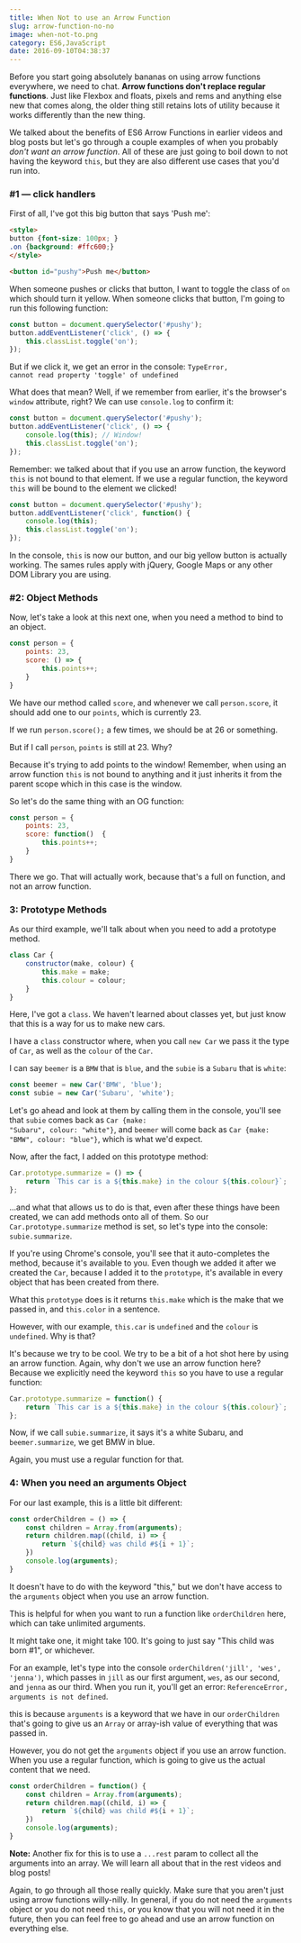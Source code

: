 ```yaml
---
title: When Not to use an Arrow Function
slug: arrow-function-no-no
image: when-not-to.png
category: ES6,JavaScript
date: 2016-09-10T04:38:37
---
```


Before you start going absolutely bananas on using arrow functions everywhere, we need to chat. <strong>Arrow functions don't replace regular functions</strong>. Just like Flexbox and floats, pixels and rems and anything else new that comes along, the older thing still retains lots of utility because it works differently than the new thing.

We talked about the benefits of ES6 Arrow Functions in earlier videos and blog posts but let's go through a couple examples of when you probably <em>don't want an arrow function</em>. All of these are just going to boil down to not having the keyword <code>this</code>, but they are also different use cases that you'd run into.

<h3>#1 — click handlers</h3>

First of all, I've got this big button that says 'Push me':


```html
<style>
button {font-size: 100px; }
.on {background: #ffc600;}
</style>

<button id="pushy">Push me</button>

```

When someone pushes or clicks that button, I want to toggle the class of <code>on</code> which should turn it yellow. When someone clicks that button, I'm going to run this following function:


```js
const button = document.querySelector('#pushy');
button.addEventListener('click', () => {
    this.classList.toggle('on');
});

```

But if we click it, we get an error in the console: <code>TypeError, cannot read property 'toggle' of undefined</code>

What does that mean? Well, if we remember from earlier, it's the browser's <code>window</code> attribute, right? We can use <code>console.log</code> to confirm it:


```js
const button = document.querySelector('#pushy');
button.addEventListener('click', () => {
    console.log(this); // Window!
    this.classList.toggle('on');
});

```

Remember: we talked about that if you use an arrow function, the keyword <code>this</code> is not bound to that element. If we use a regular function, the keyword <code>this</code> will be bound to the element we clicked!


```js
const button = document.querySelector('#pushy');
button.addEventListener('click', function() {
    console.log(this);
    this.classList.toggle('on');
});

```

In the console, <code>this</code> is now our button, and our big yellow button is actually working. The sames rules apply with jQuery, Google Maps or any other DOM Library you are using.

<h3>#2: Object Methods</h3>

Now, let's take a look at this next one, when you need a method to bind to an object.


```js
const person = {
    points: 23,
    score: () => {
        this.points++;
    }
}

```

We have our method called <code>score</code>, and whenever we call <code>person.score</code>, it should add one to our <code>points</code>, which is currently 23.

If we run <code>person.score();</code> a few times, we should be at 26 or something.

But if I call <code>person</code>, <code>points</code> is still at 23. Why?

Because it's trying to add points to the window! Remember, when using an arrow function <code>this</code> is not bound to anything and it just inherits it from the parent scope which in this case is the window.

So let's do the same thing with an OG function:


```js
const person = {
    points: 23,
    score: function()  {
        this.points++;
    }
}

```

There we go. That will actually work, because that's a full on function, and not an arrow function.

<h3>3: Prototype Methods</h3>

As our third example, we'll talk about when you need to add a prototype method.


```js
class Car {
    constructor(make, colour) {
        this.make = make;
        this.colour = colour;
    }
}

```

Here, I've got a <code>class</code>. We haven't learned about classes yet, but just know that this is a way for us to make new cars.

I have a <code>class</code> constructor where, when you call <code>new Car</code> we pass it the type of <code>Car</code>, as well as the <code>colour</code> of the <code>Car</code>.

I can say <code>beemer</code> is a <code>BMW</code> that is <code>blue</code>, and the <code>subie</code> is a <code>Subaru</code> that is <code>white</code>:


```js
const beemer = new Car('BMW', 'blue');
const subie = new Car('Subaru', 'white');

```

Let's go ahead and look at them by calling them in the console, you'll see that <code>subie</code> comes back as <code>Car {make: "Subaru", colour: "white"}</code>, and <code>beemer</code> will come back as <code>Car {make: "BMW", colour: "blue"}</code>, which is what we'd expect.

Now, after the fact, I added on this prototype method:


```js
Car.prototype.summarize = () => {
    return `This car is a ${this.make} in the colour ${this.colour}`;  
};

```

...and what that allows us to do is that, even after these things have been created, we can add methods onto all of them. So our <code>Car.prototype.summarize</code> method is set, so let's type into the console: <code>subie.summarize</code>.

If you're using Chrome's console, you'll see that it auto-completes the method, because it's available to you. Even though we added it after we created the <code>Car</code>, because I added it to the <code>prototype</code>, it's available in every object that has been created from there.

What this <code>prototype</code> does is it returns <code>this.make</code> which is the make that we passed in, and <code>this.color</code> in a sentence.

However, with our example, <code>this.car</code> is <code>undefined</code> and the <code>colour</code> is <code>undefined</code>. Why is that?

It's because we try to be cool. We try to be a bit of a hot shot here by using an arrow function. Again, why don't we use an arrow function here? Because we explicitly need the keyword <code>this</code> so you have to use a regular function:


```js
Car.prototype.summarize = function() {
    return `This car is a ${this.make} in the colour ${this.colour}`;  
};

```

Now, if we call <code>subie.summarize</code>, it says it's a white Subaru, and <code>beemer.summarize</code>, we get BMW in blue.

Again, you must use a regular function for that.

<h3>4: When you need an arguments Object</h3>

For our last example, this is a little bit different:


```js
const orderChildren = () => {
    const children = Array.from(arguments);
    return children.map((child, i) => {
        return `${child} was child #${i + 1}`;
    })
    console.log(arguments);
}

```

It doesn't have to do with the keyword "this," but we don't have access to the <code>arguments</code> object when you use an arrow function.

This is helpful for when you want to run a function like <code>orderChildren</code> here, which can take unlimited arguments.

It might take one, it might take 100. It's going to just say "This child was born #1", or whichever.

For an example, let's type into the console <code>orderChildren('jill', 'wes', 'jenna')</code>, which passes in <code>jill</code> as our first argument, <code>wes</code>, as our second, and <code>jenna</code> as our third. When you run it, you'll get an error: <code>ReferenceError, arguments is not defined</code>.

this is because <code>arguments</code> is a keyword that we have in our <code>orderChildren</code> that's going to give us an <code>Array</code> or array-ish value of everything that was passed in.

However, you do not get the <code>arguments</code> object if you use an arrow function. When you use a regular function, which is going to give us the actual content that we need.


```js
const orderChildren = function() {
    const children = Array.from(arguments);
    return children.map((child, i) => {
        return `${child} was child #${i + 1}`;
    })
    console.log(arguments);
}

```

<strong>Note:</strong> Another fix for this is to use a <code>...rest</code> param to collect all the arguments into an array. We will learn all about that in the rest videos and blog posts!

Again, to go through all those really quickly. Make sure that you aren't just using arrow functions willy-nilly. In general, if you do not need the <code>arguments</code> object or you do not need <code>this</code>, or you know that you will not need it in the future, then you can feel free to go ahead and use an arrow function on everything else.